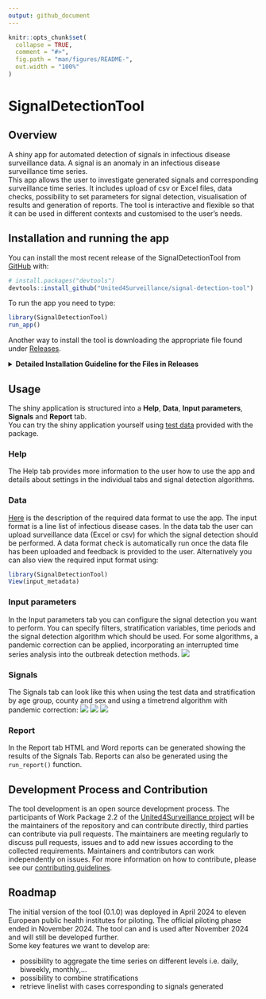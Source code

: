 ```yaml
---
output: github_document
---
```


<!-- README.md is generated from README.Rmd. Please edit that file -->

```r
knitr::opts_chunk$set(
  collapse = TRUE,
  comment = "#>",
  fig.path = "man/figures/README-",
  out.width = "100%"
)
```

# SignalDetectionTool

<!-- badges: start -->
<!-- badges: end -->
## Overview

A shiny app for automated detection of signals in infectious disease surveillance data. A signal is an anomaly in an infectious disease surveillance time series.  
This app allows the user to investigate generated signals and corresponding surveillance time series. It includes upload of csv or Excel files, data checks, possibility to set parameters for signal detection, visualisation of results and generation of reports. The tool is interactive and flexible so that it can be used in different contexts and customised to the user’s needs.

## Installation and running the app
 You can install the most recent release of the SignalDetectionTool from [GitHub](https://github.com/United4Surveillance/signal-detection-tool) with:

``` r
# install.packages("devtools")
devtools::install_github("United4Surveillance/signal-detection-tool")
```
To run the app you need to type:

``` r
library(SignalDetectionTool)
run_app()
```

Another way to install the tool is downloading the appropriate file found under [Releases](https://github.com/United4Surveillance/signal-detection-tool/releases).

<details>
  <summary><strong>Detailed Installation Guideline for the Files in Releases</strong></summary>

  <ul>
    <li>
      <strong>Navigating to the Release Page</strong>
      <ul>
        <li>Scroll up and look on the right-hand side of the page under a section labelled <strong>Releases</strong>.</li>
        <li>Click on <strong>Releases</strong> to access the latest tool release.</li>
      </ul>
    </li>
    <br>

  <details>
  <summary><strong>Source Code (tar.gz)</strong></summary>
  <p>This is a tarball. You must have Rtools installed on your computer to use this installation method. If you only want to run the app and use its functionalities, this is the correct installation for you. In case you are interested in modifying the code of the app, go to <strong>Source Code (zip)</strong>.</p>
  <ul>
    <li>Download the provided <code>.tar.gz</code> file and save it on your computer.</li>
    <li>Install the package <code>remotes</code> by putting <code>install.packages("remotes")</code> in the console.</li>
    <li>
      Install the package dependencies for the SignalDetectionTool using the full path where you stored the <code>.tar.gz</code> file. Replace <code>x.x.x</code> with the current version of the binary. For example:
      <code>remotes::install_deps("C:/Users/YourUsername/Downloads/SignalDetectionTool_x.x.x.tar.gz")</code>
    </li>
    <li>Execute this command in the console.</li>
    <li>This should also install any dependencies you need to run the tool. Wait until the installation finishes successfully.</li>
    <li>
      Write the following command into the console to install the tool:
      <code>install.packages("path_to_the_tool/SignalDetectionTool_x.x.x.tar.gz", repos = NULL, type="source")</code>
    </li>
    <li>Go back above the detailed installation instructions to read how to run the app.</li>
  </ul>
</details>

<details>
  <summary><strong>SignalDetectionTool_x.x.x.zip</strong></summary>
  <p>This is a binary. You do not need to have Rtools installed on your computer to use this installation method.</p>
  <ul>
    <li>Download the provided <code>.zip</code> file and save it on your computer (do NOT unzip). Open RStudio.</li>
    <li>Install the package <code>remotes</code> by putting <code>install.packages("remotes")</code> in the console.</li>
    <li>
      Install the package dependencies for the SignalDetectionTool using the full path where you stored the <code>.zip</code> file. Replace <code>x.x.x</code> with the current version of the binary. For example:
      <code>remotes::install_deps("C:/Users/YourUsername/Downloads/SignalDetectionTool_x.x.x.binary.zip")</code>
    </li>
    <li>Execute this command in the console.</li>
    <li>
      This command will ask if you want to update your installed packages. Type <code>1</code> and press enter to install the updates. For advanced users, you can also install only the minimal required versions written inside the <code>DESCRIPTION</code> file by using
      <code>remotes::install_version()</code>.
    </li>
    <li>
      Install the SignalDetectionTool with:
      <code>install.packages("your_path_to_the_zip/SignalDetectionTool_x.x.x_binary.zip")</code>.
    </li>
    <li>Go back above the detailed installation instructions to read how to run the app.</li>
  </ul>
</details>

<details>
  <summary><strong>Source Code (zip)</strong></summary>
  <p>This is a zipped folder of the SignalDetectionTool repository. You must have Rtools installed on your computer to use this installation method. It can be unzipped and installed over the 'Build' tab in RStudio. This is ideal if you want to modify the app's code. Alternatively, you can clone the repository.</p>
  <ul>
    <li>Download the provided <code>.zip</code> file and save it on your computer.</li>
    <li>
      Go into the unzipped SignalDetectionTool folder and double-click on the <code>SignalDetectionTool.Rproj</code> file to open it.
    </li>
    <li>
      Install packages via RStudio's suggestion (click 'Install') or copy this line into the console:
      <code>devtools::install_deps()</code>.
    </li>
    <li>
      The command may ask if you want to update your installed packages. Type <code>1</code> and press enter to install updates.
    </li>
    <li>
      For advanced users, install minimal required versions from the <code>DESCRIPTION</code> file using
      <code>remotes::install_version()</code>.
    </li>
    <li>
      If <code>devtools::install_deps()</code> gives an error (e.g., 'no package called devtools'), install it with:
      <code>install.packages("devtools")</code>, then run the command again.
    </li>
    <li>
      To install the SignalDetectionTool, go to RStudio's 'Build' tab (top right window) and click 'Install'.
    </li>
    <li>Go back above the detailed installation instructions to read how to run the app.</li>
  </ul>
</details>
</details>


## Usage

The shiny application is structured into a **Help**, **Data**, **Input parameters**, **Signals** and **Report** tab.  
You can try the shiny application yourself using [test data](https://github.com/United4Surveillance/signal-detection-tool/blob/main/dev/data/input/input.csv) provided with the package.

### Help
The Help tab provides more information to the user how to use the app and details about settings in the individual tabs and signal detection algorithms.

### Data
[Here](https://github.com/United4Surveillance/signal-detection-tool/blob/main/dev/data/input/description.md) is the description of the required data format to use the app. The input format is a line list of infectious disease cases.
In the data tab the user can upload surveillance data (Excel or csv) for which the signal detection should be performed. A data format check is automatically run once the data file has been uploaded and feedback is provided to the user.
Alternatively you can also view the required input format using:
```r
library(SignalDetectionTool)
View(input_metadata)
```

### Input parameters
In the Input parameters tab you can configure the signal detection you want to perform. You can specify filters, stratification variables, time periods and the signal detection algorithm which should be used. For some algorithms, a pandemic correction can be applied, incorporating an interrupted time series analysis into the outbreak detection methods.
![](man/figures/README-input_tab.PNG)

### Signals
The Signals tab can look like this when using the test data and stratification by age group, county and sex and using a timetrend algorithm with pandemic correction:
![](man/figures/README-signals_tab.PNG)
![](man/figures/README-timeseries.PNG)
![](man/figures/README-signal_detection_table.PNG)

### Report
In the Report tab HTML and Word reports can be generated showing the results of the Signals Tab. Reports can also be generated using the `run_report()` function.

## Development Process and Contribution
The tool development is an open source development process.
The participants of Work Package 2.2 of the [United4Surveillance project][United4Surveillance] will be the maintainers of the repository and can contribute directly, third parties can contribute via pull requests.
The maintainers are meeting regularly to discuss pull requests, issues and to add new issues according to the collected requirements.
Maintainers and contributors can work independently on issues.
For more information on how to contribute, please see our [contributing guidelines](https://github.com/United4Surveillance/signal-detection-tool/blob/main/.github/CONTRIBUTING.md).

## Roadmap
The initial version of the tool (0.1.0) was deployed in April 2024 to eleven European public health institutes for piloting. The official piloting phase ended in November 2024. The tool can and is used after November 2024 and will still be developed further.<br>
Some key features we want to develop are:  

* possibility to aggregate the time series on different levels i.e. daily, biweekly, monthly,...
* possibility to combine stratifications
* retrieve linelist with cases corresponding to signals generated


[United4Surveillance]: https://united4surveillance.eu/
